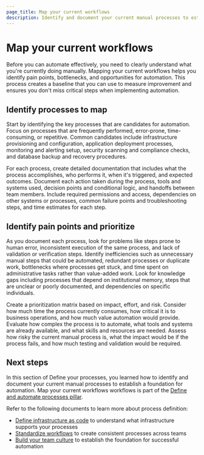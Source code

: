 ```yaml
---
page_title: Map your current workflows
description: Identify and document your current manual processes to establish a foundation for automation.
---
```


# Map your current workflows

Before you can automate effectively, you need to clearly understand what you're currently doing manually. Mapping your current workflows helps you identify pain points, bottlenecks, and opportunities for automation. This process creates a baseline that you can use to measure improvement and ensures you don't miss critical steps when implementing automation.

## Identify processes to map

Start by identifying the key processes that are candidates for automation. Focus on processes that are frequently performed, error-prone, time-consuming, or repetitive. Common candidates include infrastructure provisioning and configuration, application deployment processes, monitoring and alerting setup, security scanning and compliance checks, and database backup and recovery procedures.

For each process, create detailed documentation that includes what the process accomplishes, who performs it, when it's triggered, and expected outcomes. Document each action taken during the process, tools and systems used, decision points and conditional logic, and handoffs between team members. Include required permissions and access, dependencies on other systems or processes, common failure points and troubleshooting steps, and time estimates for each step.

## Identify pain points and prioritize

As you document each process, look for problems like steps prone to human error, inconsistent execution of the same process, and lack of validation or verification steps. Identify inefficiencies such as unnecessary manual steps that could be automated, redundant processes or duplicate work, bottlenecks where processes get stuck, and time spent on administrative tasks rather than value-added work. Look for knowledge gaps including processes that depend on institutional memory, steps that are unclear or poorly documented, and dependencies on specific individuals.

Create a prioritization matrix based on impact, effort, and risk. Consider how much time the process currently consumes, how critical it is to business operations, and how much value automation would provide. Evaluate how complex the process is to automate, what tools and systems are already available, and what skills and resources are needed. Assess how risky the current manual process is, what the impact would be if the process fails, and how much testing and validation would be required.

## Next steps


In this section of Define your processes, you learned how to identify and document your current manual processes to establish a foundation for automation. Map your current workflows workflows is part of the [Define and automate processes pillar](/well-architected-framework/define-and-automate-processes).

Refer to the following documents to learn more about process definition:

- [Define infrastructure as code](/well-architected-framework/define-and-automate-processes/define/as-code/infrastructure) to understand what infrastructure supports your processes
- [Standardize workflows](/well-architected-framework/define-and-automate-processes/define/standardize-workflows) to create consistent processes across teams
- [Build your team culture](/well-architected-framework/define-and-automate-processes/build-culture/create-high-performing-teams) to establish the foundation for successful automation 